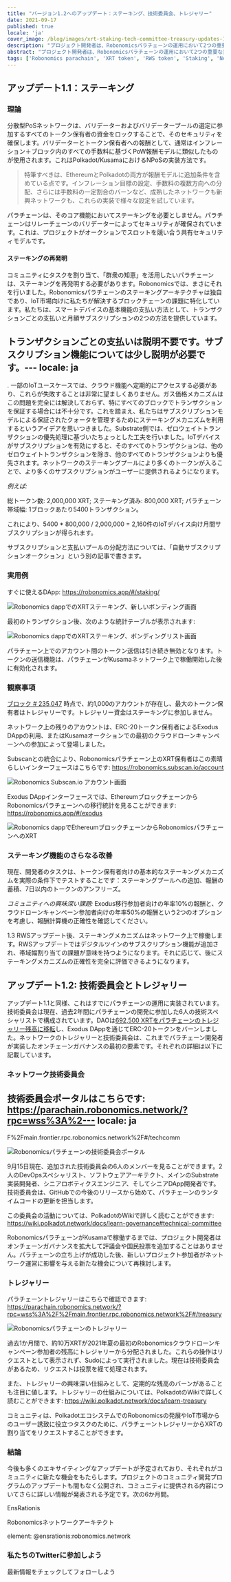 ```yaml
---
title: "バージョン1.2へのアップデート：ステーキング、技術委員会、トレジャリー"
date: 2021-09-17
published: true
locale: 'ja'
cover_image: /blog/images/xrt-staking-tech-committee-treasury-updates-1-2/113_Up_to_version_1_2_stakingtech_comm_treasury.jpg
description: "プロジェクト開発者は、Robonomicsパラチェーンの運用において2つの重要な変更を実装しました。1つ目はXRTステーキングの導入、2つ目は初のオンチェーンガバナンスメカニズムの開始です。"
abstract: "プロジェクト開発者は、Robonomicsパラチェーンの運用において2つの重要な変更を実装しました。1つ目はXRTステーキングの導入、2つ目は初のオンチェーンガバナンスメカニズムの開始です。"
tags: ['Robonomics parachain', 'XRT token', 'RWS token', 'Staking', 'New release']
---
```


## アップデート1.1：ステーキング

### 理論

分散型PoSネットワークは、バリデーターおよびバリデータープールの選定に参加するすべてのトークン保有者の資金をロックすることで、そのセキュリティを確保します。バリデーターとトークン保有者への報酬として、通常はインフレーション＋ブロック内のすべての手数料に基づくPoW報酬モデルに類似したものが使用されます。これはPolkadot/KusamaにおけるNPoSの実装方法です。

> 特筆すべきは、EthereumとPolkadotの両方が報酬モデルに追加条件を含めている点です。インフレーション目標の設定、手数料の複数方向への分配、さらには手数料の一定割合のバーンなど、成熟したネットワークも新興ネットワークも、これらの実装で様々な設定を試しています。

パラチェーンは、そのコア機能においてステーキングを必要としません。パラチェーンはリレーチェーンのバリデーターによってセキュリティが確保されています。これは、プロジェクトがオークションでスロットを競い合う共有セキュリティモデルです。

#### ステーキングの再発明

コミュニティにタスクを割り当て、「群衆の知恵」を活用したいパラチェーンは、ステーキングを再発明する必要があります。Robonomicsでは、まさにそれを行いました。Robonomicsパラチェーンのステーキングアーキテクチャは独自であり、IoT市場向けに私たちが解決するブロックチェーンの課題に特化しています。私たちは、スマートデバイスの基本機能の支払い方法として、トランザクションごとの支払いと月額サブスクリプションの2つの方法を提供しています。

トランザクションごとの支払いは説明不要です。サブスクリプション機能については少し説明が必要です。---
locale: ja
---

. 一部のIoTユースケースでは、クラウド機能へ定期的にアクセスする必要があり、これらが失敗することは非常に望ましくありません。ガス価格メカニズムはこの問題を完全には解決しておらず、特にすべてのブロックでトランザクションを保証する場合には不十分です。これを踏まえ、私たちはサブスクリプションモデルによる保証されたクォータを管理するためにステーキングメカニズムを利用するというアイデアを思いつきました。Substrate側では、ゼロウェイトトランザクションの優先処理に基づいたちょっとした工夫を行いました。IoTデバイスがサブスクリプションを有効にすると、そのすべてのトランザクションは、他のゼロウェイトトランザクションを除き、他のすべてのトランザクションよりも優先されます。ネットワークのステーキングプールにより多くのトークンが入ることで、より多くのサブスクリプションがユーザーに提供されるようになります。

<TextCard>

*例えば:*

総トークン数: 2,000,000 XRT;
ステーキング済み: 800,000 XRT;
パラチェーン帯域幅: 1ブロックあたり5400トランザクション。

これにより、5400 * 800,000 / 2,000,000 = 2,160件のIoTデバイス向け月間サブスクリプションが得られます。

</TextCard>

サブスクリプションと支払いプールの分配方法については、「自動サブスクリプションオークション」という別の記事で書きます。

### 実用例

すぐに使えるDApp: https://robonomics.app/#/staking/

![Robonomics dappでのXRTステーキング、新しいボンディング画面](/blog/images/xrt-staking-tech-committee-treasury-updates-1-2/image2.jpg)

最初のトランザクション後、次のような統計テーブルが表示されます:

![Robonomics dappでのXRTステーキング、ボンディングリスト画面](/blog/images/xrt-staking-tech-committee-treasury-updates-1-2/image4.jpg)

パラチェーン上でのアカウント間のトークン送信は引き続き無効となります。トークンの送信機能は、パラチェーンがKusamaネットワーク上で稼働開始した後に有効化されます。

### 観察事項

[ブロック # 235,047](https://robonomics.subscan.io/block/235047) 時点で、約1,000のアカウントが存在し、最大のトークン保有者はトレジャリーです。トレジャリー資金はステーキングに参加しません。

ネットワーク上の残りのアカウントは、ERC-20トークン保有者によるExodus DAppの利用、またはKusamaオークションでの最初のクラウドローンキャンペーンへの参加によって登場しました。

Subscanとの統合により、Robonomicsパラチェーン上のXRT保有者はこの素晴らしいインターフェースはこちらです: https://robonomics.subscan.io/account

![Robonomics Subscan.io アカウント画面](/blog/images/xrt-staking-tech-committee-treasury-updates-1-2/image3.jpg)

Exodus DAppインターフェースでは、EthereumブロックチェーンからRobonomicsパラチェーンへの移行統計を見ることができます: https://robonomics.app/#/exodus

![Robonomics dappでEthereumブロックチェーンからRobonomicsパラチェーンへのXRT](/blog/images/xrt-staking-tech-committee-treasury-updates-1-2/image6.jpg)

### ステーキング機能のさらなる改善

現在、開発者のタスクは、トークン保有者向けの基本的なステーキングメカニズムを実際の条件下でテストすることです：ステーキングプールへの追加、報酬の蓄積、7日以内のトークンのアンフリーズ。

*コミュニティへの興味深い課題:* Exodus移行参加者向けの年率10%の報酬と、クラウドローンキャンペーン参加者向けの年率50%の報酬という2つのオプションを考慮し、報酬計算機の正確性を確認してください。

1.3 RWSアップデート後、ステーキングメカニズムはネットワーク上で稼働します。RWSアップデートではデジタルツインのサブスクリプション機能が追加され、帯域幅割り当ての課題が意味を持つようになります。それに応じて、後にステーキングメカニズムの正確性を完全に評価できるようになります。

## アップデート1.2: 技術委員会とトレジャリー

アップデート1.1と同様、これはすでにパラチェーンの運用に実装されています。技術委員会は現在、過去2年間にパラチェーンの開発に参加した6人の技術スペシャリストで構成されています。DAOは[692,500 XRTをパラチェーンのトレジャリー残高に移転](https://etherscan.io/tx/0x6b9a9cbe7d21badf565ebce0fb50b865da8f5f784899db5fb455d1b276d14acf)し、Exodus DAppを通じてERC-20トークンをバーンしました。ネットワークのトレジャリーと技術委員会は、これまでパラチェーン開発者が実装したオンチェーンガバナンスの最初の要素です。それぞれの詳細は以下に記載しています。

### ネットワーク技術委員会

技術委員会ポータルはこちらです: https://parachain.robonomics.network/?rpc=wss%3A%2---
locale: ja
---

F%2Fmain.frontier.rpc.robonomics.network%2F#/techcomm

![Robonomicsパラチェーンの技術委員会ポータル](/blog/images/xrt-staking-tech-committee-treasury-updates-1-2/image5.jpg)

9月15日現在、追加された技術委員会の6人のメンバーを見ることができます。2人のDevOpsスペシャリスト、ソフトウェアアーキテクト、メインのSubstrate実装開発者、シニアロボティクスエンジニア、そしてシニアDApp開発者です。
技術委員会は、GitHubでの今後のリリースから始めて、パラチェーンのランタイムコードの更新を担当します。

この委員会の活動については、PolkadotのWikiで詳しく読むことができます: https://wiki.polkadot.network/docs/learn-governance#technical-committee

RobonomicsパラチェーンがKusamaで稼働するまでは、プロジェクト開発者はオンチェーンガバナンスを拡大して評議会や国民投票を追加することはありません。パラチェーンの立ち上げが成功した後、新しいプロジェクト参加者がネットワーク運営に影響を与える新たな機会について再検討します。

### トレジャリー

パラチェーントレジャリーはこちらで確認できます: https://parachain.robonomics.network/?rpc=wss%3A%2F%2Fmain.frontier.rpc.robonomics.network%2F#/treasury

![Robonomicsパラチェーンのトレジャリー](/blog/images/xrt-staking-tech-committee-treasury-updates-1-2/image1.jpg)

過去1か月間で、約10万XRTが2021年夏の最初のRobonomicsクラウドローンキャンペーン参加者の残高にトレジャリーから分配されました。これらの操作はリクエストとして表示されず、Sudoによって実行されました。現在は技術委員会があるため、リクエストは投票を経て処理されます。

また、トレジャリーの興味深い仕組みとして、定期的な残高のバーンがあることも注目に値します。トレジャリーの仕組みについては、PolkadotのWikiで詳しく読むことができます: https://wiki.polkadot.network/docs/learn-treasury

コミュニティは、PolkadotエコシステムでのRobonomicsの発展やIoT市場からのユーザー誘致に役立つタスクのために、パラチェーントレジャリーからXRTの割り当てをリクエストすることができます。

### 結論

今後も多くのエキサイティングなアップデートが予定されており、それぞれがコミュニティに新たな機会をもたらします。プロジェクトのコミュニティ開発プログラムのアップデートも間もなく公開され、コミュニティに提供される内容についてさらに詳しい情報が発表される予定です。次の6か月間。

<TextCard image="/avatars/Sergei-Lonshakov.jpg" back="transparent" imageSize="big">

EnsRationis

Robonomicsネットワークアーキテクト

element: @ensrationis:robonomics.network

</TextCard>


<TextCard icon="/icons/icon-notification.png" link="https://twitter.com/AIRA_Robonomics">

### 私たちのTwitterに参加しよう

最新情報をチェックしてフォローしよう

</TextCard>